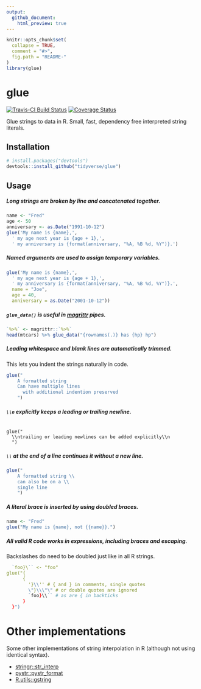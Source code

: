 ```yaml
---
output:
  github_document:
    html_preview: true
---
```


<!-- README.md is generated from README.Rmd. Please edit that file -->

```r
knitr::opts_chunk$set(
  collapse = TRUE,
  comment = "#>",
  fig.path = "README-"
)
library(glue)
```

# glue
[![Travis-CI Build Status](https://travis-ci.org/tidyverse/glue.svg?branch=master)](https://travis-ci.org/tidyverse/glue)
[![Coverage Status](https://img.shields.io/codecov/c/github/tidyverse/glue/master.svg)](https://codecov.io/github/tidyverse/glue?branch=master)

Glue strings to data in R. Small, fast, dependency free interpreted string literals.

## Installation

```r
# install.packages("devtools")
devtools::install_github("tidyverse/glue")
```

## Usage

##### Long strings are broken by line and concatenated together.
```r
name <- "Fred"
age <- 50
anniversary <- as.Date("1991-10-12")
glue('My name is {name},',
  ' my age next year is {age + 1},',
  ' my anniversary is {format(anniversary, "%A, %B %d, %Y")}.')
```

##### Named arguments are used to assign temporary variables.

```r
glue('My name is {name},',
  ' my age next year is {age + 1},',
  ' my anniversary is {format(anniversary, "%A, %B %d, %Y")}.',
  name = "Joe",
  age = 40,
  anniversary = as.Date("2001-10-12"))
```

##### `glue_data()` is useful in [magrittr](https://cran.r-project.org/package=magrittr) pipes.
```r
`%>%` <- magrittr::`%>%`
head(mtcars) %>% glue_data("{rownames(.)} has {hp} hp")
```

##### Leading whitespace and blank lines are automatically trimmed.
This lets you indent the strings naturally in code.
```r
glue("
    A formatted string
    Can have multiple lines
      with additional indention preserved
    ")
```

##### `\\n` explicitly keeps a leading or trailing newline.
```

glue("
  \\ntrailing or leading newlines can be added explicitly\\n
  ")
```

##### `\\` at the end of a line continues it without a new line.
```r
glue("
    A formatted string \\
    can also be on a \\
    single line
    ")
```

##### A literal brace is inserted by using doubled braces.
```r
name <- "Fred"
glue("My name is {name}, not {{name}}.")
```

##### All valid R code works in expressions, including braces and escaping.
Backslashes do need to be doubled just like in all R strings.
```r
  `foo}\`` <- "foo"
glue("{
      {
        '}\\'' # { and } in comments, single quotes
        \"}\\\"\" # or double quotes are ignored
        `foo}\\`` # as are { in backticks
      }
  }")
```

# Other implementations

Some other implementations of string interpolation in R (although not using identical syntax).

- [stringr::str_interp](http://stringr.tidyverse.org/reference/str_interp.html)
- [pystr::pystr_format](https://cran.r-project.org/package=pystr)
- [R.utils::gstring](https://cran.r-project.org/package=R.utils)
